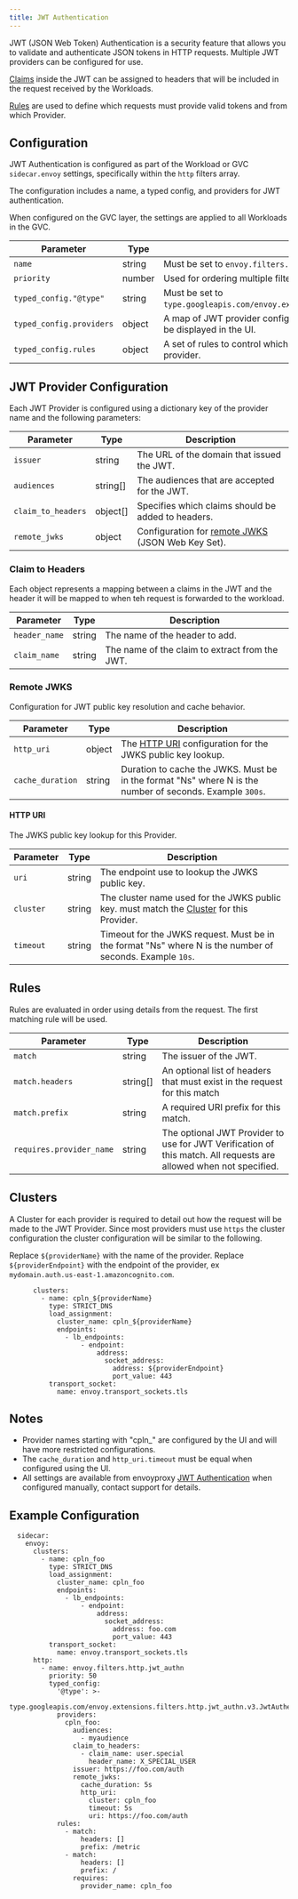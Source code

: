 ```yaml
---
title: JWT Authentication
---
```


JWT (JSON Web Token) Authentication is a security feature that allows you to validate and authenticate JSON tokens in HTTP requests.
 Multiple JWT providers can be configured for use.

 [Claims](/reference/workload/jwt-auth#claim-to-headers) inside the JWT can be assigned to headers that will be included in the request received by the Workloads.

 [Rules](/reference/workload/jwt-auth#rules) are used to define which requests must provide valid tokens and from which Provider.

 

## Configuration

JWT Authentication is configured as part of the Workload or GVC `sidecar.envoy` settings, specifically within the `http` filters array.

 The configuration includes a name, a typed config, and providers for JWT authentication.

 When configured on the GVC layer, the settings are applied to all Workloads in the GVC.


| Parameter | Type | Description |
|-----------|------|-------------|
| `name` | string | Must be set to `envoy.filters.http.jwt_authn`. |
| `priority` | number | Used for ordering multiple filters defined in the GVC and Workload. |
| `typed_config."@type"` | string | Must be set to `type.googleapis.com/envoy.extensions.filters.http.jwt_authn.v3.JwtAuthentication`. |
| `typed_config.providers` | object | A map of JWT provider configurations. Keys starting with `cpln_` are restricted and will be displayed in the UI. |
| `typed_config.rules` | object | A set of rules to control which paths and headers require a valid JWT and from which provider. |

## JWT Provider Configuration

Each JWT Provider is configured using a dictionary key of the provider name and the following parameters:

| Parameter | Type | Description |
|-----------|------|-------------|
| `issuer` | string | The URL of the domain that issued the JWT. |
| `audiences` | string[] | The audiences that are accepted for the JWT. |
| `claim_to_headers` | object[] | Specifies which claims should be added to headers. |
| `remote_jwks` | object | Configuration for [remote JWKS](/reference/workload/jwt-auth#remote-jwks) (JSON Web Key Set). |

### Claim to Headers

Each object represents a mapping between a claims in the JWT and the header it will be mapped to when teh request is forwarded to the workload.

| Parameter | Type | Description |
|-----------|------|-------------|
| `header_name` | string | The name of the header to add. |
| `claim_name` | string | The name of the claim to extract from the JWT. |

### Remote JWKS

Configuration for JWT public key resolution and cache behavior.

| Parameter | Type | Description |
|-----------|------|-------------|
| `http_uri` | object | The [HTTP URI](/reference/workload/jwt-auth#http-uri) configuration for the JWKS public key lookup. |
| `cache_duration` | string | Duration to cache the JWKS. Must be in the format "Ns" where N is the number of seconds. Example `300s`. |

#### HTTP URI

The JWKS public key lookup for this Provider.

| Parameter | Type | Description |
|-----------|------|-------------|
| `uri` | string | The endpoint use to lookup the JWKS public key. |
| `cluster` | string | The cluster name used for the JWKS public key. must match the [Cluster](/reference/workload/jwt-auth#clusters) for this Provider. |
| `timeout` | string | Timeout for the JWKS request. Must be in the format "Ns" where N is the number of seconds. Example `10s`. |

## Rules

Rules are evaluated in order using details from the request. The first matching rule will be used.

| Parameter | Type | Description |
|-----------|------|-------------|
| `match` | string | The issuer of the JWT. |
| `match.headers` | string[] | An optional list of headers that must exist in the request for this match |
| `match.prefix` | string | A required URI prefix for this match. |
| `requires.provider_name` | string | The optional JWT Provider to use for JWT Verification of this match. All requests are allowed when not specified. |

## Clusters

A Cluster for each provider is required to detail out how the request will be made to the JWT Provider.
 Since most providers must use `https` the cluster configuration the cluster configuration will be similar to the following.

Replace `${providerName}` with the name of the provider.
Replace `${providerEndpoint}` with the endpoint of the provider, ex `mydomain.auth.us-east-1.amazoncognito.com`.

```
      clusters:
        - name: cpln_${providerName}
          type: STRICT_DNS
          load_assignment:
            cluster_name: cpln_${providerName}
            endpoints:
              - lb_endpoints:
                  - endpoint:
                      address:
                        socket_address:
                          address: ${providerEndpoint}
                          port_value: 443
          transport_socket:
            name: envoy.transport_sockets.tls
```

## Notes

- Provider names starting with "cpln_" are configured by the UI and will have more restricted configurations.
- The `cache_duration` and `http_uri.timeout` must be equal when configured using the UI.
- All settings are available from envoyproxy [JWT Authentication](https://www.envoyproxy.io/docs/envoy/latest/api-v3/extensions/filters/http/jwt_authn/v3/config.proto) when configured manually, contact support for details.

## Example Configuration

```
  sidecar:
    envoy:
      clusters:
        - name: cpln_foo
          type: STRICT_DNS
          load_assignment:
            cluster_name: cpln_foo
            endpoints:
              - lb_endpoints:
                  - endpoint:
                      address:
                        socket_address:
                          address: foo.com
                          port_value: 443
          transport_socket:
            name: envoy.transport_sockets.tls
      http:
        - name: envoy.filters.http.jwt_authn
          priority: 50
          typed_config:
            '@type': >-
              type.googleapis.com/envoy.extensions.filters.http.jwt_authn.v3.JwtAuthentication
            providers:
              cpln_foo:
                audiences:
                  - myaudience
                claim_to_headers:
                  - claim_name: user.special
                    header_name: X_SPECIAL_USER
                issuer: https://foo.com/auth
                remote_jwks:
                  cache_duration: 5s
                  http_uri:
                    cluster: cpln_foo
                    timeout: 5s
                    uri: https://foo.com/auth
            rules:
              - match:
                  headers: []
                  prefix: /metric
              - match:
                  headers: []
                  prefix: /
                requires:
                  provider_name: cpln_foo
```